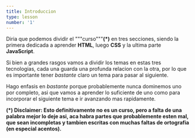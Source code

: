 ```yaml
---
title: Introduccion
type: lesson
number: '1'
---
```


Diria que podemos dividir el """curso"""__(*)__ en tres secciones, siendo la primera dedicada a aprender <b>HTML</b>, luego <b>CSS</b> y la ultima parte <b>JavaScript</b>.

Si bien a grandes rasgos vamos a dividir los temas en estas tres tecnologias, cada una guarda una profunda relacion con la otra, por lo que es importante tener <em>bastante</em> claro un tema para pasar al siguiente.

Hago enfasis en <em>bastante</em> porque probablemente nunca dominemos uno por completo, asi que vamos a aprender lo suficiente de uno como para incorporar el siguiente tema e ir avanzando mas rapidamente.

__(*) Disclaimer: Esto definitivamente no es un curso, pero a falta de una palabra mejor lo deje asi, aca habra partes que probablemente esten mal, que sean incompletas y tambien escritas con muchas faltas de ortografia (en especial acentos).__
